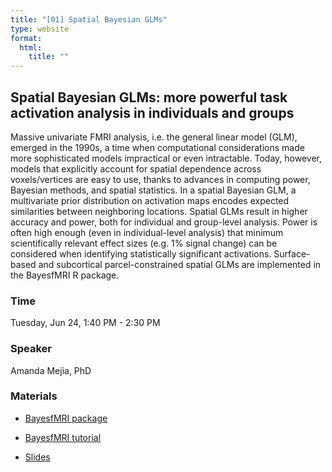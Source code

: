 ```yaml
---
title: "[01] Spatial Bayesian GLMs"
type: website
format:
  html:
    title: ""
---
```


## Spatial Bayesian GLMs: more powerful task activation analysis in individuals and groups

Massive univariate FMRI analysis, i.e. the general linear model (GLM), emerged in the 1990s, a time when computational considerations made more sophisticated models impractical or even intractable. Today, however, models that explicitly account for spatial dependence across voxels/vertices are easy to use, thanks to advances in computing power, Bayesian methods, and spatial statistics. In a spatial Bayesian GLM, a multivariate prior distribution on activation maps encodes expected similarities between neighboring locations. Spatial GLMs result in higher accuracy and power, both for individual and group-level analysis. Power is often high enough (even in individual-level analysis) that minimum scientifically relevant effect sizes (e.g. 1% signal change) can be considered when identifying statistically significant activations. Surface-based and subcortical parcel-constrained spatial GLMs are implemented in the BayesfMRI R package.

### Time

Tuesday, Jun 24, 1:40 PM - 2:30 PM

### Speaker

Amanda Mejia, PhD <a href='https://stat.indiana.edu/about/core-faculty/core-faculty/mejia-amanda.html'><i class="bi bi-globe"></i></a> 
<a href='https://github.com/mandymejia'><i class="bi bi-github"></i></a> 
<a href='https://www.statmindlab.com/home'><i class="bi bi-flask"></i></a>
<a href='https://bsky.app/profile/mandymejia.bsky.social'><i class="bi bi-bluesky"></i></a> 



### Materials

- [BayesfMRI package](https://github.com/mandymejia/BayesfMRI "BayesfMRI package Github")

- [BayesfMRI tutorial](https://htmlpreview.github.io/?https://github.com/mandymejia/BayesfMRI/blob/10.0/vignettes/BayesfMRI_vignette.html "BayesfMRI Vignette")

- [Slides]("https://www.dropbox.com/scl/fi/hkeutdtkzu9oy3d8rlx21/OHBM2025_educational.pdf?rlkey=c9n0bvnwj9ffeverd0mg7e4tw&dl=0")
